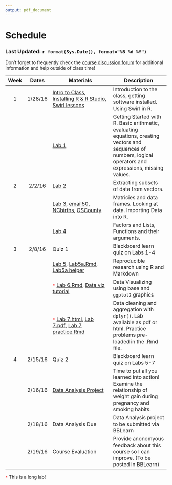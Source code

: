 ```yaml
---
output: pdf_document
---
```


# Schedule
### Last Updated: `r format(Sys.Date(), format="%B %d %Y")`

Don't forget to frequently check the [course discussion forum](https://groups.google.com/forum/#!forum/csuc_stat) for additional information and help outside of class time!

| Week | Dates | Materials | Description |
|:----:|:-----:|-------------------------------------------------------------------------------------------------------------------------------------------------------------------------------|---------------------------------------------------------------------------------------------------------------------------------------------------------------|
| 1 | 1/28/16 | [Intro to Class](lecture_notes/lec01_Intro_to_the_class.html), [Installing R & R Studio](lecture_notes/lec02_Setup_R_and_R_Studio.html), [Swirl lessons](swirl_lessons.zip) | Introduction to the class, getting software installed. Using Swirl in R.|
|  |   | [Lab 1](labs/Lab1_-_Getting_Started_in_R.pdf) | Getting Started with R. Basic arithmetic, evaluating equations, creating vectors and sequences of numbers, logical operators and expressions, missing values. |
| 2 | 2/2/16 | [Lab 2](labs/Lab2_-_Subsetting_Vectors.pdf) | Extracting subsets of data from vectors. |
|   |  | [Lab 3](labs/Lab3_-_Generating_Data.pdf), [email50](https://rawgit.com/norcalbiostat/R-Bootcamp/gh-pages/data/email50.txt), [NCbirths](https://rawgit.com/norcalbiostat/R-Bootcamp/gh-pages/data/NCbirths.csv), [OSCounty](https://rawgit.com/norcalbiostat/R-Bootcamp/gh-pages/data/OSCounty.xlsx)| Matricies and data frames. Looking at data. Importing Data into R. |
|   |  | [Lab 4](labs/Lab4_-_Factors_Lists_and_Functions.pdf) | Factors and Lists, Functions and their arguments.|
| 3 | 2/8/16 | Quiz 1 | Blackboard learn quiz on Labs 1-4 |
|   |  | [Lab 5](labs/Lab5_-_Intro_to_RR_and_Markdown.pdf), [Lab5a.Rmd](labs/Lab5a.Rmd), [Lab5a helper](labs/Lab5a_Helper.html)| Reproducible research using R and Markdown |
|   |  | <span style="color:red">`*`</span> [Lab 6.Rmd](labs/Lab6-DataViz.Rmd), [Data viz tutorial](labs/Data_Visualization_Tutorial.html)|  Data Visualizing using base and `ggplot2` graphics |
|   |   | <span style="color:red">`*`</span> [Lab 7.html](labs/Lab7-DataCleaning.html), [Lab 7.pdf](labs/Lab7-DataCleaning.pdf), [Lab 7 practice.Rmd](labs/Lab7-Practice.Rmd) | Data cleaning and aggregation with `dplyr()`. Lab available as pdf or html. Practice problems pre-loaded in the .Rmd file.  |
| 4 | 2/15/16 | Quiz 2 | Blackboard learn quiz on Labs 5-7 |
|   | 2/16/16 | [Data Analysis Project](http://htmlpreview.github.io/?https://github.com/norcalbiostat/R-Bootcamp/blob/gh-pages/EDA_project.html) | Time to put all you learned into action! Examine the relationship of weight gain during pregnancy and smoking habits.|
|   | 2/18/16 | Data Analysis Due | Data Analysis project to be submitted via BBLearn |
|   | 2/19/16 | Course Evaluation | Provide anonomyous feedback about this course so I can improve. (To be posted in BBLearn)|

<span style="color:red">`*`</span> This is a long lab!


